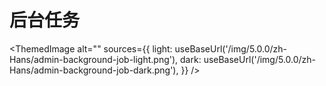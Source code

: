 # 后台任务


<ThemedImage
  alt=""
  sources={{
    light: useBaseUrl('/img/5.0.0/zh-Hans/admin-background-job-light.png'),
    dark: useBaseUrl('/img/5.0.0/zh-Hans/admin-background-job-dark.png'),
  }}
/>
